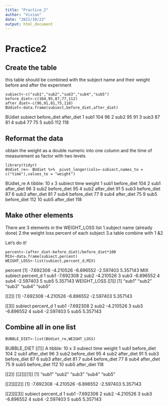 ```yaml
---
title: "Practice_2"
author: "Vivian"
date: "2021/10/23"
output: html_document
---
```

# Practice2

## Create the table

this table should be combined with the subject name and their weight before and after the experiment

```get
subiect<-c("sub1","sub2","sub3","sub4","sub5")
before_diet<-c(104,95,87,77,112)
after_diet<-c(96,91,81,75,118)
BUdiet<-data.frame(subiect,before_diet,after_diet)
```
BUdiet
  subiect before_diet after_diet
1    sub1         104         96
2    sub2          95         91
3    sub3          87         81
4    sub4          77         75
5    sub5         112        118


## Reformat the data

obtain the weight as a double numeric into one column and the time of measurement as factor with two levels 

```reformat
library(tidyr)
BUdiet_re<- BUdiet %>%  pivot_longer(cols=-subiect,names_to = c("time"),values_to = "weight")

```
BUdiet_re
A tibble: 10 x 3
   subiect time        weight
   <chr>   <chr>        <dbl>
 1 sub1    before_diet    104
 2 sub1    after_diet      96
 3 sub2    before_diet     95
 4 sub2    after_diet      91
 5 sub3    before_diet     87
 6 sub3    after_diet      81
 7 sub4    before_diet     77
 8 sub4    after_diet      75
 9 sub5    before_diet    112
10 sub5    after_diet     118


## Make other elements
 
There are 3 elements in the WEIGHT_LOSS list
1.subject name (already done)
2.the weight loss percent of each subject
3.a table combine with 1 &2

Let's do it!

```elements
percent<-(after_diet-before_diet)/before_diet*100
MIX<-data.frame(subiect,percent)
WEIGHT_LOSS<-list(subiect,percent_d,MIX)
```
percent
[1] -7.692308 -4.210526 -6.896552 -2.597403  5.357143
MIX
  subiect percent_d
1    sub1 -7.692308
2    sub2 -4.210526
3    sub3 -6.896552
4    sub4 -2.597403
5    sub5  5.357143
WEIGHT_LOSS
[[1]]
[1] "sub1" "sub2" "sub3" "sub4" "sub5"

[[2]]
[1] -7.692308 -4.210526 -6.896552 -2.597403  5.357143

[[3]]
  subiect percent_d
1    sub1 -7.692308
2    sub2 -4.210526
3    sub3 -6.896552
4    sub4 -2.597403
5    sub5  5.357143


## Combine all in one list

```fin
BUBBLE_DIET<-list(BUdiet_re,WEIGHT_LOSS)

```
 BUBBLE_DIET
[[1]]
 A tibble: 10 x 3
   subiect time        weight
   <chr>   <chr>        <dbl>
 1 sub1    before_diet    104
 2 sub1    after_diet      96
 3 sub2    before_diet     95
 4 sub2    after_diet      91
 5 sub3    before_diet     87
 6 sub3    after_diet      81
 7 sub4    before_diet     77
 8 sub4    after_diet      75
 9 sub5    before_diet    112
10 sub5    after_diet     118

[[2]]
[[2]][[1]]
[1] "sub1" "sub2" "sub3" "sub4" "sub5"

[[2]][[2]]
[1] -7.692308 -4.210526 -6.896552 -2.597403  5.357143

[[2]][[3]]
  subiect percent_d
1    sub1 -7.692308
2    sub2 -4.210526
3    sub3 -6.896552
4    sub4 -2.597403
5    sub5  5.357143